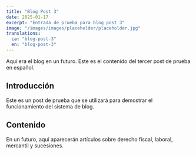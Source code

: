 ```yaml
---
title: "Blog Post 3"
date: 2025-01-17
excerpt: "Entrada de prueba para blog post 3"
image: "/images/images/placeholder/placeholder.jpg"
translations:
  ca: "blog-post-3"
  en: "blog-post-3"
---
```


Aquí era el blog en un futuro. Este es el contenido del tercer post de prueba en español.

## Introducción

Este es un post de prueba que se utilizará para demostrar el funcionamiento del sistema de blog.

## Contenido

En un futuro, aquí aparecerán artículos sobre derecho fiscal, laboral, mercantil y sucesiones.
